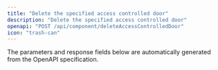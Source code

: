 ```yaml
---
title: "Delete the specified access controlled door"
description: "Delete the specified access controlled door"
openapi: "POST /api/component/deleteAccessControlledDoor"
icon: "trash-can"
---
```


<Note>
The parameters and response fields below are automatically generated from the OpenAPI specification.
</Note>
